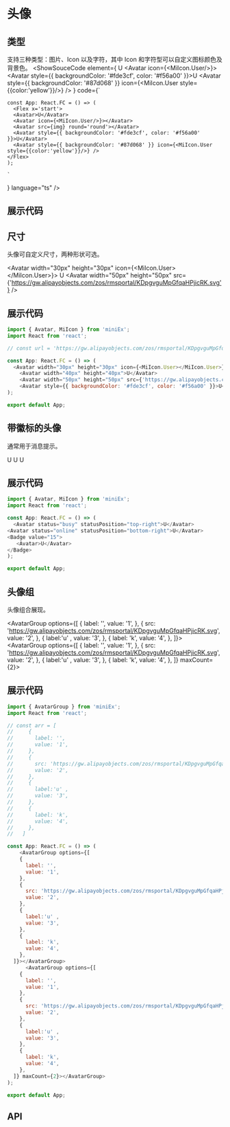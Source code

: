 
# 头像

## 类型
支持三种类型：图片、Icon 以及字符，其中 Icon 和字符型可以自定义图标颜色及背景色。
<ShowSouceCode
  element={
    <Flex x='start'>
      <Avatar>U</Avatar>
      <Avatar icon={<MiIcon.User/>}></Avatar>
      <Avatar src={img} round='round'></Avatar>
      <Avatar style={{ backgroundColor: '#fde3cf', color: '#f56a00' }}>U</Avatar>
      <Avatar style={{ backgroundColor: '#87d068' }} icon={<MiIcon.User style={{color:'yellow'}}/>} />
    </Flex>
  }
  code={`

    const App: React.FC = () => (
      <Flex x='start'>
      <Avatar>U</Avatar>
      <Avatar icon={<MiIcon.User/>}></Avatar>
      <Avatar src={img} round='round'></Avatar>
      <Avatar style={{ backgroundColor: '#fde3cf', color: '#f56a00' }}>U</Avatar>
      <Avatar style={{ backgroundColor: '#87d068' }} icon={<MiIcon.User style={{color:'yellow'}}/>} />
    </Flex>
    );

    `
  }
  language="ts"
  />

## 展示代码


## 尺寸
头像可自定义尺寸，两种形状可选。

<Avatar width="30px" height="30px" icon={<MiIcon.User></MiIcon.User>}></Avatar>
<Avatar width="40px" height="40px">U</Avatar>
<Avatar width="50px" height="50px" src={'https://gw.alipayobjects.com/zos/rmsportal/KDpgvguMpGfqaHPjicRK.svg'} />

## 展示代码

```js
import { Avatar, MiIcon } from 'miniEx';
import React from 'react';

// const url = 'https://gw.alipayobjects.com/zos/rmsportal/KDpgvguMpGfqaHPjicRK.svg';

const App: React.FC = () => (
  <Avatar width="30px" height="30px" icon={<MiIcon.User></MiIcon.User>}></Avatar>
    <Avatar width="40px" height="40px">U</Avatar>
    <Avatar width="50px" height="50px" src={'https://gw.alipayobjects.com/zos/rmsportal/KDpgvguMpGfqaHPjicRK.svg'} />
    <Avatar style={{ backgroundColor: '#fde3cf', color: '#f56a00' }}>U</Avatar>
);

export default App;
```

## 带徽标的头像
通常用于消息提示。

<Avatar status="busy" statusPosition="top-right">U</Avatar>
<Avatar status="online" statusPosition="bottom-right">U</Avatar>
<Badge value="15">
   <Avatar>U</Avatar>
</Badge>


## 展示代码

```js
import { Avatar, MiIcon } from 'miniEx';
import React from 'react';

const App: React.FC = () => (
  <Avatar status="busy" statusPosition="top-right">U</Avatar>
<Avatar status="online" statusPosition="bottom-right">U</Avatar>
<Badge value="15">
   <Avatar>U</Avatar>
</Badge>
);

export default App;
```


## 头像组
头像组合展现。

<AvatarGroup options={[
    {
      label: '',
      value: '1',
    },
    {
      src: 'https://gw.alipayobjects.com/zos/rmsportal/KDpgvguMpGfqaHPjicRK.svg',
      value: '2',
    },
    {
      label:'u' ,
      value: '3',
    },
    {
      label: 'k',
      value: '4',
    },
  ]}></AvatarGroup>
<AvatarGroup options={[
    {
      label: '',
      value: '1',
    },
    {
      src: 'https://gw.alipayobjects.com/zos/rmsportal/KDpgvguMpGfqaHPjicRK.svg',
      value: '2',
    },
    {
      label:'u' ,
      value: '3',
    },
    {
      label: 'k',
      value: '4',
    },
  ]} maxCount={2}></AvatarGroup>

## 展示代码

```js
import { AvatarGroup } from 'miniEx';
import React from 'react';

// const arr = [
//     {
//       label: '',
//       value: '1',
//     },
//     {
//       src: 'https://gw.alipayobjects.com/zos/rmsportal/KDpgvguMpGfqaHPjicRK.svg',
//       value: '2',
//     },
//     {
//       label:'u' ,
//       value: '3',
//     },
//     {
//       label: 'k',
//       value: '4',
//     },
//   ]

const App: React.FC = () => (
    <AvatarGroup options={[
    {
      label: '',
      value: '1',
    },
    {
      src: 'https://gw.alipayobjects.com/zos/rmsportal/KDpgvguMpGfqaHPjicRK.svg',
      value: '2',
    },
    {
      label:'u' ,
      value: '3',
    },
    {
      label: 'k',
      value: '4',
    },
  ]}></AvatarGroup>
      <AvatarGroup options={[
    {
      label: '',
      value: '1',
    },
    {
      src: 'https://gw.alipayobjects.com/zos/rmsportal/KDpgvguMpGfqaHPjicRK.svg',
      value: '2',
    },
    {
      label:'u' ,
      value: '3',
    },
    {
      label: 'k',
      value: '4',
    },
  ]} maxCount={2}></AvatarGroup>
);

export default App;
```
## API
